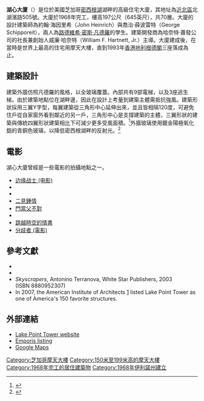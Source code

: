 {{Infobox building
|name               = 湖心大廈<br/>Lake Point Tower
|image              = Lake Point Tower.jpg
|image_size         = 200px
|caption            = 
|location           = {{USA}}[[芝加哥|芝加哥]]
|roof               = 197公尺（645英尺）
|floor_count        = 70層
|start_date         = 1965年
|completion_date    = 1968年
|floor_area         = 
|references         = <ref>{{emporis|116956}}</ref>
}}

'''湖心大廈'''（{{lang-en|[[Lake_Point_Tower|Lake Point Tower]]}}）是位於美國芝加哥[[密西根湖|密西根湖]]湖畔的高級住宅大廈，其地址為[[近北區_(芝加哥)|近北區]]北湖濱路505號。大廈於1968年完工，樓高197公尺（645英尺），共70層。大廈的設計建築師為約翰·海因里希（John Heinrich）與喬治·薛波雷特（George Schipporeit），兩人為[[路德維希·密斯·凡德羅|路德維希·密斯·凡德羅]]的學生。建築開發商為哈奈特·蕭發公司的社長兼創始人威廉·哈奈特（William F. Hartnett, Jr.）主導。大廈建成後，在當時是世界上最高的住宅用摩天大樓，直到1993年[[香港|香港]][[地利根德閣|地利根德閣]]三座落成為止。

==建築設計==
建築外牆仿照凡德羅的風格，以全玻璃覆蓋。內部共有9部電梯，以及3座逃生梯。由於建築地點位在湖畔邊，因此在設計上考量到建築主體需抵抗強風。建築形狀採用三翼Y字型，每翼建築從三角形中心延伸出來，並且皆相隔120度，可避免住戶從自家窗外看到鄰近的另一戶，三角形中心是支撐建築的主體，三翼形狀的建築與傳統四翼形狀建築相比下可減少更多受風面積。<ref>{{cite book
  | last = Lepik
  | first = Andres
  | authorlink =
  | title = Skyscrapers
  | publisher = Prestel
  | year = 2005
  | location = Munich
  | pages = 84–87
  | url =
  | doi =
  | id =
  | isbn = }}
</ref>外牆玻璃使用鍍金陽極氧化鋁的青銅色玻璃，以降低密西根湖畔的反射光。<ref>{{cite book
  | last = Blaser
  | first = Werner
  | authorlink =
  | title = Mies van der Rohe: Continuing the Chicago School of Architecture
  | publisher = Birkhauser Verlag
  | year = 1981
  | location = Basel
  | pages = 224–27
  | url =
  | doi =
  | id =
  | isbn = }}
</ref>

==電影==
湖心大廈曾經是一些電影的拍攝地點之一。
* [[边缘战士_(电影)|边缘战士 (电影)]]
* {{link-en|神鲜家庭|Folks! (film)}}
* {{link-en|王牌大姐大|Straight Talk}}
* [[二見鍾情|二見鍾情]]
* [[門當父不對|門當父不對]]
* {{link-en|大災難之超級龍卷風|Category 6: Day of Destruction}}
* [[跳越時空的情書|跳越時空的情書]]
* [[分歧者_(電影)|分歧者 (電影)]]

==參考文獻==
{{Reflist}}
*{{cite book
  | last = Schulze
  | first = Franz
  | authorlink =
  |author2=Kevin Harrington
   | title = Chicago's Famous Buildings
  | publisher = University of Chicago Press
  | year = 2003
  | location = Chicago, IL
  | pages = [https://archive.org/details/chicagosfamousbu0000schu/page/157 157]
  | url =https://archive.org/details/chicagosfamousbu0000schu
  | doi =
  | id =
  | isbn = }}
*{{cite book
  | last = Sinkevitch
  | first = Alice
  | authorlink =
  | title = AIA Guide to Chicago
  | publisher = Hardcourt Brace & Company
  | year = 1993
  | location = Orlando, FL
  | pages = 117–18
  | url =
  | doi =
  | id =
  | isbn = }}
*''Skyscrapers'', Antonino Terranova, White Star Publishers, 2003 (ISBN 8880952307)
* In 2007, the American Institute of Architects [http://arquivo.pt/wayback/20090707103353/http://www.aia150.org/] listed Lake Point Tower as one of America's 150 favorite structures.

==外部連結==
* [http://www.lakepointtower.org/ Lake Point Tower website] {{Wayback|url=http://www.lakepointtower.org/ |date=20080724162458 }}
* [http://www.emporis.com/en/wm/bu/?id=116956 Emporis listing] {{Wayback|url=http://www.emporis.com/en/wm/bu/?id=116956 |date=20090406025242 }}
* [http://maps.google.com/maps?f=q&hl=en&q=505+North+Lake+Shore+Drive,+Chicago,+IL+60611&ie=UTF8&z=16&t=h&om=1&iwloc=addr Google Maps]

[[Category:芝加哥摩天大樓|Category:芝加哥摩天大樓]]
[[Category:150米至199米高的摩天大樓|Category:150米至199米高的摩天大樓]]
[[Category:1968年完工的居住建築物|Category:1968年完工的居住建築物]]
[[Category:1968年伊利諾州建立|Category:1968年伊利諾州建立]]